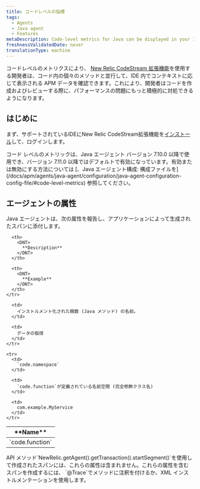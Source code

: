 ```yaml
---
title: コードレベルの指標
tags:
  - Agents
  - Java agent
  - Features
metaDescription: Code-level metrics for Java can be displayed in your IDE using the New Relic CodeStream extension.
freshnessValidatedDate: never
translationType: machine
---
```


コードレベルのメトリクスにより、 [New Relic CodeStream 拡張機能](/docs/codestream/observability/code-level-metrics)を使用する開発者は、コード内の個々のメソッドと並行して、IDE 内でコンテキストに応じて表示される APM データを確認できます。これにより、開発者はコードを作成およびレビューする際に、パフォーマンスの問題にもっと積極的に対処できるようになります。

## はじめに

まず、サポートされているIDEにNew Relic CodeStream拡張機能を[インストール](/docs/codestream/start-here/install-codestream)して、ログインします。

<Callout variant="important">
  コード レベルのメトリックは、Java エージェント バージョン 7.10.0 以降で使用でき、バージョン 7.11.0 以降ではデフォルトで有効になっています。有効または無効にする方法については [、Java エージェント構成: 構成ファイルを](/docs/apm/agents/java-agent/configuration/java-agent-configuration-config-file/#code-level-metrics) 参照してください。
</Callout>

## エージェントの属性

Java エージェントは、次の属性を報告し、アプリケーションによって生成されたスパンに添付します。

<table>
  <thead>
    <tr>
      <th style={{ width: "200px" }}>
        <DNT>
          **Name**
        </DNT>
      </th>

      <th>
        <DNT>
          **Description**
        </DNT>
      </th>

      <th>
        <DNT>
          **Example**
        </DNT>
      </th>
    </tr>
  </thead>

  <tbody>
    <tr>
      <td>
        `code.function`
      </td>

      <td>
        インストルメント化された関数 (Java メソッド) の名前。
      </td>

      <td>
        データの取得
      </td>
    </tr>

    <tr>
      <td>
        `code.namespace`
      </td>

      <td>
        `code.function`が定義されている名前空間 (完全修飾クラス名)
      </td>

      <td>
        com.example.MyService
      </td>
    </tr>
  </tbody>
</table>

<Callout variant="important">
  API メソッド`NewRelic.getAgent().getTransaction().startSegment()`を使用して作成されたスパンには、これらの属性は含まれません。これらの属性を含むスパンを作成するには、 `@Trace`でメソッドに注釈を付けるか、XML インストルメンテーションを使用します。
</Callout>
